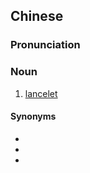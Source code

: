 {{also|鳄鱼虫}}
==Chinese==
{{zh-forms|s=鳄鱼虫|type=21}}

===Pronunciation===
{{zh-pron
|mn=xm,zz:go̍k-hî-thâng
|cat=n
}}

===Noun===
{{zh-noun}}

# {{lb|zh|Min Nan}} [[lancelet]]

====Synonyms====
* {{l|zh|文昌魚}}
* {{l|zh|米魚}}
* {{l|zh|生白仔}}